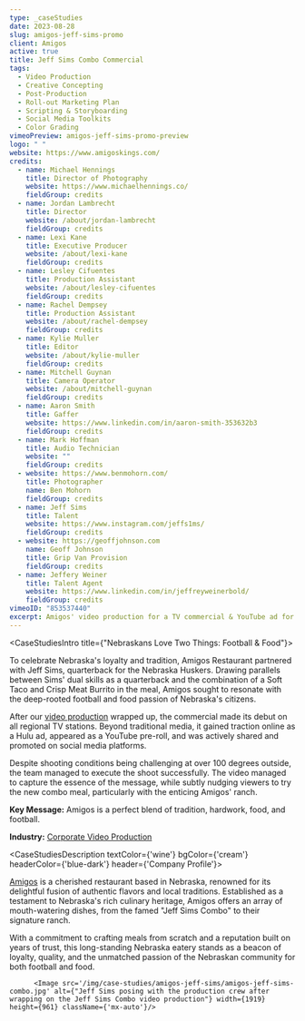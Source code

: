 ```yaml
---
type: _caseStudies
date: 2023-08-28
slug: amigos-jeff-sims-promo
client: Amigos
active: true
title: Jeff Sims Combo Commercial
tags:
  - Video Production
  - Creative Concepting
  - Post-Production
  - Roll-out Marketing Plan
  - Scripting & Storyboarding
  - Social Media Toolkits
  - Color Grading
vimeoPreview: amigos-jeff-sims-promo-preview
logo: " "
website: https://www.amigoskings.com/
credits:
  - name: Michael Hennings
    title: Director of Photography
    website: https://www.michaelhennings.co/
    fieldGroup: credits
  - name: Jordan Lambrecht
    title: Director
    website: /about/jordan-lambrecht
    fieldGroup: credits
  - name: Lexi Kane
    title: Executive Producer
    website: /about/lexi-kane
    fieldGroup: credits
  - name: Lesley Cifuentes
    title: Production Assistant
    website: /about/lesley-cifuentes
    fieldGroup: credits
  - name: Rachel Dempsey
    title: Production Assistant
    website: /about/rachel-dempsey
    fieldGroup: credits
  - name: Kylie Muller
    title: Editor
    website: /about/kylie-muller
    fieldGroup: credits
  - name: Mitchell Guynan
    title: Camera Operator
    website: /about/mitchell-guynan
    fieldGroup: credits
  - name: Aaron Smith
    title: Gaffer
    website: https://www.linkedin.com/in/aaron-smith-353632b3
    fieldGroup: credits
  - name: Mark Hoffman
    title: Audio Technician
    website: ""
    fieldGroup: credits
  - website: https://www.benmohorn.com/
    title: Photographer
    name: Ben Mohorn
    fieldGroup: credits
  - name: Jeff Sims
    title: Talent
    website: https://www.instagram.com/jeffs1ms/
    fieldGroup: credits
  - website: https://geoffjohnson.com
    name: Geoff Johnson
    title: Grip Van Provision
    fieldGroup: credits
  - name: Jeffery Weiner
    title: Talent Agent
    website: https://www.linkedin.com/in/jeffreyweinerbold/
    fieldGroup: credits
vimeoID: "853537440"
excerpt: Amigos' video production for a TV commercial & YouTube ad for the "Jeff Sims Combo", blending Nebraska's football and culinary traditions.
---
```



<CaseStudiesIntro title={"Nebraskans Love Two Things: Football & Food"}>

To celebrate Nebraska's loyalty and tradition, Amigos Restaurant partnered with Jeff Sims, quarterback for the Nebraska Huskers. Drawing parallels between Sims' dual skills as a quarterback and the combination of a Soft Taco and Crisp Meat Burrito in the meal, Amigos sought to resonate with the deep-rooted football and food passion of Nebraska's citizens.

After our [video production](/services/video-production) wrapped up, the commercial made its debut on all regional TV stations. Beyond traditional media, it gained traction online as a Hulu ad, appeared as a YouTube pre-roll, and was actively shared and promoted on social media platforms.

Despite shooting conditions being challenging at over 100 degrees outside, the team managed to execute the shoot successfully. The video managed to capture the essence of the message, while subtly nudging viewers to try the new combo meal, particularly with the enticing Amigos' ranch.

**Key Message:** Amigos is a perfect blend of tradition, hardwork, food, and football.

**Industry:** [Corporate Video Production](/industries/corporate-video-production)
</CaseStudiesIntro>

<CaseStudiesDescription textColor={'wine'} bgColor={'cream'} headerColor={'blue-dark'} header={'Company Profile'}>

[Amigos](https://amigoskings.com) is a cherished restaurant based in Nebraska, renowned for its delightful fusion of authentic flavors and local traditions. Established as a testament to Nebraska's rich culinary heritage, Amigos offers an array of mouth-watering dishes, from the famed "Jeff Sims Combo" to their signature ranch. 

With a commitment to crafting meals from scratch and a reputation built on years of trust, this long-standing Nebraska eatery stands as a beacon of loyalty, quality, and the unmatched passion of the Nebraskan community for both football and food.

</CaseStudiesDescription>


<PageSection>

          <Image src='/img/case-studies/amigos-jeff-sims/amigos-jeff-sims-combo.jpg' alt={"Jeff Sims posing with the production crew after wrapping on the Jeff Sims Combo video production"} width={1919} height={961} className={'mx-auto'}/>

</PageSection>
